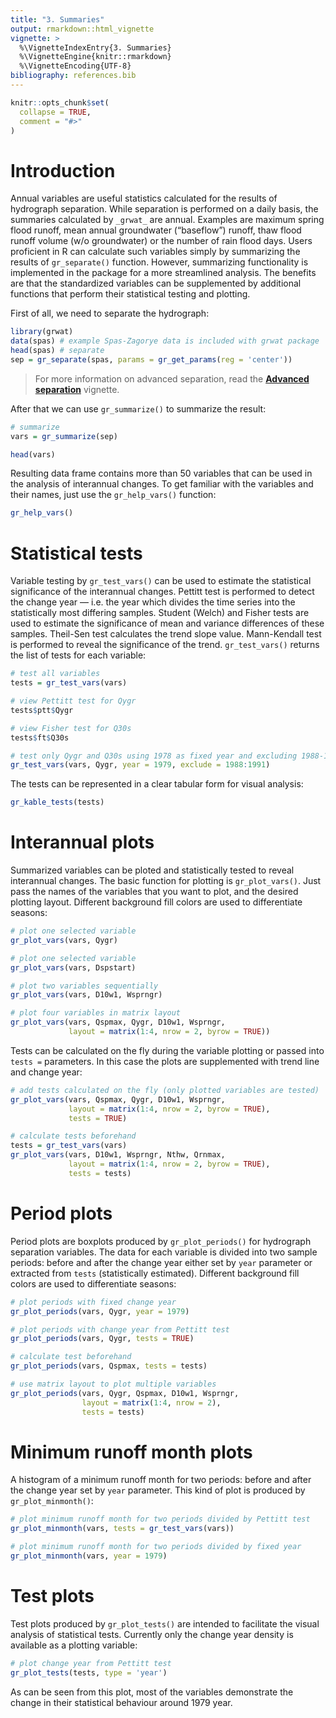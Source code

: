 ```yaml
---
title: "3. Summaries"
output: rmarkdown::html_vignette
vignette: >
  %\VignetteIndexEntry{3. Summaries}
  %\VignetteEngine{knitr::rmarkdown}
  %\VignetteEncoding{UTF-8}
bibliography: references.bib
---
```


```r
knitr::opts_chunk$set(
  collapse = TRUE,
  comment = "#>"
)
```

# Introduction 

Annual variables are useful statistics calculated for the results of hydrograph separation. While separation is performed on a daily basis, the summaries calculated by `_grwat_` are annual. Examples are maximum spring flood runoff, mean annual groundwater ("baseflow") runoff, thaw flood runoff volume (w/o groundwater) or the number of rain flood days. Users proficient in R can calculate such variables simply by summarizing the results of `gr_separate()` function. However, summarizing functionality is implemented in the package for a more streamlined analysis. The benefits are that the standardized variables can be supplemented by additional functions that perform their statistical testing and plotting.

First of all, we need to separate the hydrograph:

```r
library(grwat)
data(spas) # example Spas-Zagorye data is included with grwat package
head(spas) # separate
sep = gr_separate(spas, params = gr_get_params(reg = 'center'))
```

> For more information on advanced separation, read the [__Advanced separation__](https://tsamsonov.github.io/grwat/articles/separation.html) vignette.

After that we can use `gr_summarize()` to summarize the result:
```r
# summarize
vars = gr_summarize(sep)

head(vars)
```

Resulting data frame contains more than 50 variables that can be used in the analysis of interannual changes. To get familiar with the variables and their names, just use the `gr_help_vars()` function:

```r
gr_help_vars()
```

# Statistical tests

Variable testing by `gr_test_vars()` can be used to estimate the statistical significance of the interannual changes. Pettitt test is performed to detect the change year — i.e. the year which divides the time series into the statistically most differing samples. Student (Welch) and Fisher tests are used to estimate the significance of mean and variance differences of these samples. Theil-Sen test calculates the trend slope value. Mann-Kendall test is performed to reveal the significance of the trend. `gr_test_vars()` returns the list of tests for each variable:

```r
# test all variables
tests = gr_test_vars(vars)

# view Pettitt test for Qygr
tests$ptt$Qygr

# view Fisher test for Q30s
tests$ft$Q30s

# test only Qygr and Q30s using 1978 as fixed year and excluding 1988-1991 yrs
gr_test_vars(vars, Qygr, year = 1979, exclude = 1988:1991)
```

The tests can be represented in a clear tabular form for visual analysis:

```r
gr_kable_tests(tests)
```

# Interannual plots

Summarized variables can be ploted and statistically tested to reveal interannual changes. The basic function for plotting is `gr_plot_vars()`. Just pass the names of the variables that you want to plot, and the desired plotting layout. Different background fill colors are used to differentiate seasons:

```r
# plot one selected variable
gr_plot_vars(vars, Qygr) 

# plot one selected variable
gr_plot_vars(vars, Dspstart) 

# plot two variables sequentially
gr_plot_vars(vars, D10w1, Wsprngr)

# plot four variables in matrix layout
gr_plot_vars(vars, Qspmax, Qygr, D10w1, Wsprngr,
             layout = matrix(1:4, nrow = 2, byrow = TRUE)) 
```

Tests can be calculated on the fly during the variable plotting or passed into `tests = ` parameters. In this case the plots are supplemented with trend line and change year:

```r
# add tests calculated on the fly (only plotted variables are tested)
gr_plot_vars(vars, Qspmax, Qygr, D10w1, Wsprngr,
             layout = matrix(1:4, nrow = 2, byrow = TRUE),
             tests = TRUE) 

# calculate tests beforehand
tests = gr_test_vars(vars)
gr_plot_vars(vars, D10w1, Wsprngr, Nthw, Qrnmax,
             layout = matrix(1:4, nrow = 2, byrow = TRUE),
             tests = tests) 
```

# Period plots

Period plots are boxplots produced by `gr_plot_periods()` for hydrograph separation variables. The data for each variable is divided into two sample periods: before and after the change year either set by `year` parameter or extracted from `tests` (statistically estimated). Different background fill colors are used to differentiate seasons:

```r
# plot periods with fixed change year
gr_plot_periods(vars, Qygr, year = 1979)

# plot periods with change year from Pettitt test
gr_plot_periods(vars, Qygr, tests = TRUE)

# calculate test beforehand
gr_plot_periods(vars, Qspmax, tests = tests)

# use matrix layout to plot multiple variables
gr_plot_periods(vars, Qygr, Qspmax, D10w1, Wsprngr,
                layout = matrix(1:4, nrow = 2),
                tests = tests)
```

# Minimum runoff month plots

A histogram of a minimum runoff month for two periods: before and after the change year set by `year` parameter. This kind of plot is produced by `gr_plot_minmonth()`:

```r
# plot minimum runoff month for two periods divided by Pettitt test
gr_plot_minmonth(vars, tests = gr_test_vars(vars))

# plot minimum runoff month for two periods divided by fixed year
gr_plot_minmonth(vars, year = 1979)
```

# Test plots

Test plots produced by `gr_plot_tests()` are intended to facilitate the visual analysis of statistical tests. Currently only the change year density is available as a plotting variable:

```r
# plot change year from Pettitt test
gr_plot_tests(tests, type = 'year')
```

As can be seen from this plot, most of the variables demonstrate the change in their statistical behaviour around $1979$ year. 
